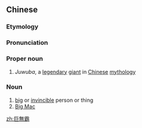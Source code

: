 {{also|巨无霸}}
==Chinese==
{{zh-forms|s=巨无霸|alt=巨毋霸}}
{{wikipedia|lang=zh|巨無霸}}

===Etymology===
{{zh-compound|巨|無|霸|huge|no|match}}

===Pronunciation===
{{zh-pron
|m=jùwúbà
|c=geoi6 mou4 baa3
|mn=kī-bû-pà/kū-bû-pà
|cat=pn,n
}}

===Proper noun===
{{zh-proper noun}}

# {{lb|zh|Chinese mythology}} ''Juwuba'', a [[legendary]] [[giant]] in [[Chinese]] [[mythology]]

===Noun===
{{zh-noun}}

# [[big]] or [[invincible]] person or thing
# [[Big Mac]] {{gloss|hamburger from [[McDonald's]]}}

{{zh-cat|Chinese mythology|Foods}}

[[zh:巨無霸]]